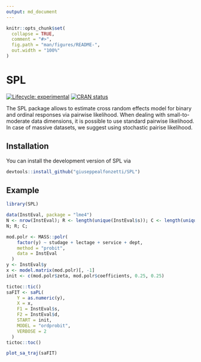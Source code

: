 ```yaml
---
output: md_document
---
```


<!-- README.md is generated from README.Rmd. Please edit that file -->

```r
knitr::opts_chunk$set(
  collapse = TRUE,
  comment = "#>",
  fig.path = "man/figures/README-",
  out.width = "100%"
)
```

# SPL

<!-- badges: start -->
[![Lifecycle: experimental](https://img.shields.io/badge/lifecycle-experimental-orange.svg)](https://lifecycle.r-lib.org/articles/stages.html#experimental)
[![CRAN status](https://www.r-pkg.org/badges/version/SPL)](https://CRAN.R-project.org/package=SPL)
<!-- badges: end -->

The SPL package allows to estimate cross random effects model for binary and ordinal responses via pairwise likelihood. When dealing with small-to-moderate data dimensions, it is possible to use standard pairwise likelihood. In case of massive datasets, we suggest using stochastic pairise likelihood.

## Installation

You can install the development version of SPL via

``` r
devtools::install_github("giuseppealfonzetti/SPL")
```

## Example


```r
library(SPL)

data(InstEval, package = "lme4")
N <- nrow(InstEval); R <- length(unique(InstEval$s)); C <- length(unique(InstEval$d))
N; R; C;

mod.polr <- MASS::polr(
    factor(y) ~ studage + lectage + service + dept,
    method = "probit",
    data = InstEval
  )
y <- InstEval$y
x <- model.matrix(mod.polr)[, -1]
init <- c(mod.polr$zeta, mod.polr$coefficients, 0.25, 0.25)

tictoc::tic()
saFIT <- saPL(
    Y = as.numeric(y),
    X = x,
    F1 = InstEval$s,
    F2 = InstEval$d,
    START = init,
    MODEL = "ordprobit",
    VERBOSE = 2
  )
tictoc::toc()
```

```r
plot_sa_traj(saFIT)
```


